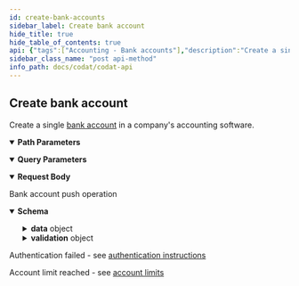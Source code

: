```yaml
---
id: create-bank-accounts
sidebar_label: Create bank account
hide_title: true
hide_table_of_contents: true
api: {"tags":["Accounting - Bank accounts"],"description":"Create a single [bank account](https://docs.codat.io/docs/datamodel-accounting-bankaccounts) in a company's accounting software.","operationId":"CreateBankAccounts","parameters":[{"name":"companyId","in":"path","required":true,"schema":{"type":"string","format":"uuid"}},{"name":"connectionId","in":"path","required":true,"schema":{"type":"string","format":"uuid"}},{"name":"allowSyncOnPushComplete","in":"query","schema":{"type":"boolean","default":true}},{"name":"timeoutInMinutes","in":"query","schema":{"type":"integer","format":"int32"}}],"requestBody":{"content":{"application/json":{"schema":{"type":"object","properties":{"id":{"type":"string","nullable":true},"accountName":{"type":"string","nullable":true},"fromDate":{"type":"string","format":"date-time"},"toDate":{"type":"string","format":"date-time"},"nominalCode":{"type":"string","nullable":true},"sortCode":{"type":"string","nullable":true},"accountNumber":{"type":"string","nullable":true},"iban":{"type":"string","nullable":true},"currency":{"type":"string","nullable":true},"balance":{"type":"number","format":"double","nullable":true},"availableBalance":{"type":"number","format":"double","nullable":true},"modifiedDate":{"type":"string","format":"date-time","nullable":true},"sourceModifiedDate":{"type":"string","format":"date-time","nullable":true},"overdraftLimit":{"type":"number","format":"double","nullable":true},"institution":{"type":"string","nullable":true}},"additionalProperties":false}}}},"responses":{"200":{"description":"Bank account push operation","content":{"application/json":{"schema":{"required":["companyId","dataConnectionKey","pushOperationKey","requestedOnUtc","status","statusCode"],"type":"object","properties":{"data":{"type":"object","properties":{"id":{"type":"string","nullable":true},"accountName":{"type":"string","nullable":true},"nominalCode":{"type":"string","nullable":true},"sortCode":{"type":"string","nullable":true},"accountNumber":{"type":"string","nullable":true},"iBan":{"type":"string","nullable":true},"currency":{"type":"string","nullable":true},"balance":{"type":"number","format":"double","nullable":true},"availableBalance":{"type":"number","format":"double","nullable":true},"modifiedDate":{"type":"string","format":"date-time","nullable":true},"sourceModifiedDate":{"type":"string","format":"date-time","nullable":true},"overdraftLimit":{"type":"number","format":"double","nullable":true},"institution":{"type":"string","nullable":true}},"additionalProperties":false},"dataType":{"type":"string","nullable":true},"companyId":{"type":"string","format":"uuid"},"pushOperationKey":{"type":"string","format":"uuid"},"dataConnectionKey":{"type":"string","format":"uuid"},"requestedOnUtc":{"type":"string","format":"date-time"},"completedOnUtc":{"type":"string","format":"date-time","nullable":true},"timeoutInMinutes":{"type":"integer","format":"int32","nullable":true},"timeoutInSeconds":{"type":"integer","format":"int32","nullable":true,"deprecated":true},"status":{"type":"string"},"errorMessage":{"type":"string","nullable":true},"validation":{"type":"object","properties":{"errors":{"type":"array","items":{"type":"object","properties":{"itemId":{"type":"string","nullable":true},"message":{"type":"string","nullable":true},"validatorName":{"type":"string","nullable":true}},"additionalProperties":false},"nullable":true},"warnings":{"type":"array","items":{"type":"object","properties":{"itemId":{"type":"string","nullable":true},"message":{"type":"string","nullable":true},"validatorName":{"type":"string","nullable":true}},"additionalProperties":false},"nullable":true}},"additionalProperties":false},"statusCode":{"type":"integer","format":"int32"}},"additionalProperties":false}}}},"401":{"description":"Authentication failed - see [authentication instructions](https://docs.codat.io/docs/authentication-1)"},"402":{"description":"Account limit reached - see [account limits](https://docs.codat.io/docs/environments-1)"}},"method":"post","path":"/companies/{companyId}/connections/{connectionId}/push/bankAccounts","servers":[{"url":"https://api.codat.io","description":"Codat API (Production)"}],"security":[{"AuthorizationHeader":[]}],"securitySchemes":{"AuthorizationHeader":{"type":"apiKey","description":"The word \"Basic\" followed by a space and your API Key, base64 encoded, which can be found [here](https://portal-integration.codat.io/#/profile)","name":"Authorization","in":"header"}},"jsonRequestBodyExample":{"id":"string","accountName":"string","fromDate":"string","toDate":"string","nominalCode":"string","sortCode":"string","accountNumber":"string","iban":"string","currency":"string","balance":0,"availableBalance":0,"modifiedDate":"string","sourceModifiedDate":"string","overdraftLimit":0,"institution":"string"},"info":{"title":"Codat API","description":"[What's changed in our Swagger](https://docs.codat.io/docs/new-swagger-ui)","version":"v1"},"postman":{"name":"Create bank account","description":{"content":"Create a single [bank account](https://docs.codat.io/docs/datamodel-accounting-bankaccounts) in a company's accounting software.","type":"text/plain"},"url":{"path":["companies",":companyId","connections",":connectionId","push","bankAccounts"],"host":["{{baseUrl}}"],"query":[{"disabled":false,"key":"allowSyncOnPushComplete","value":""},{"disabled":false,"key":"timeoutInMinutes","value":""}],"variable":[{"disabled":false,"description":{"content":"(Required) ","type":"text/plain"},"type":"any","value":"","key":"companyId"},{"disabled":false,"description":{"content":"(Required) ","type":"text/plain"},"type":"any","value":"","key":"connectionId"}]},"header":[{"key":"Content-Type","value":"application/json"},{"key":"Accept","value":"application/json"}],"method":"POST","body":{"mode":"raw","raw":"\"\"","options":{"raw":{"language":"json"}}}}}
sidebar_class_name: "post api-method"
info_path: docs/codat/codat-api
---
```



## Create bank account



Create a single [bank account](https://docs.codat.io/docs/datamodel-accounting-bankaccounts) in a company&#39;s accounting software.

<details style={{"marginBottom":"1rem"}} data-collapsed={false} open={true}><summary style={{}}><strong>Path Parameters</strong></summary><div><ul><ParamsItem className={"paramsItem"} param={{"name":"companyId","in":"path","required":true,"schema":{"type":"string","format":"uuid"}}}></ParamsItem><ParamsItem className={"paramsItem"} param={{"name":"connectionId","in":"path","required":true,"schema":{"type":"string","format":"uuid"}}}></ParamsItem></ul></div></details><details style={{"marginBottom":"1rem"}} data-collapsed={false} open={true}><summary style={{}}><strong>Query Parameters</strong></summary><div><ul><ParamsItem className={"paramsItem"} param={{"name":"allowSyncOnPushComplete","in":"query","schema":{"type":"boolean","default":true}}}></ParamsItem><ParamsItem className={"paramsItem"} param={{"name":"timeoutInMinutes","in":"query","schema":{"type":"integer","format":"int32"}}}></ParamsItem></ul></div></details><details style={{}} data-collapsed={false} open={true}><summary style={{"textAlign":"left"}}><strong>Request Body</strong></summary><div style={{"textAlign":"left","marginLeft":"1rem"}}></div><ul style={{"marginLeft":"1rem"}}><SchemaItem collapsible={false} name={"id"} required={false} schemaDescription={undefined} schemaName={"string"} qualifierMessage={undefined}></SchemaItem><SchemaItem collapsible={false} name={"accountName"} required={false} schemaDescription={undefined} schemaName={"string"} qualifierMessage={undefined}></SchemaItem><SchemaItem collapsible={false} name={"fromDate"} required={false} schemaDescription={undefined} schemaName={"date-time"} qualifierMessage={undefined}></SchemaItem><SchemaItem collapsible={false} name={"toDate"} required={false} schemaDescription={undefined} schemaName={"date-time"} qualifierMessage={undefined}></SchemaItem><SchemaItem collapsible={false} name={"nominalCode"} required={false} schemaDescription={undefined} schemaName={"string"} qualifierMessage={undefined}></SchemaItem><SchemaItem collapsible={false} name={"sortCode"} required={false} schemaDescription={undefined} schemaName={"string"} qualifierMessage={undefined}></SchemaItem><SchemaItem collapsible={false} name={"accountNumber"} required={false} schemaDescription={undefined} schemaName={"string"} qualifierMessage={undefined}></SchemaItem><SchemaItem collapsible={false} name={"iban"} required={false} schemaDescription={undefined} schemaName={"string"} qualifierMessage={undefined}></SchemaItem><SchemaItem collapsible={false} name={"currency"} required={false} schemaDescription={undefined} schemaName={"string"} qualifierMessage={undefined}></SchemaItem><SchemaItem collapsible={false} name={"balance"} required={false} schemaDescription={undefined} schemaName={"double"} qualifierMessage={undefined}></SchemaItem><SchemaItem collapsible={false} name={"availableBalance"} required={false} schemaDescription={undefined} schemaName={"double"} qualifierMessage={undefined}></SchemaItem><SchemaItem collapsible={false} name={"modifiedDate"} required={false} schemaDescription={undefined} schemaName={"date-time"} qualifierMessage={undefined}></SchemaItem><SchemaItem collapsible={false} name={"sourceModifiedDate"} required={false} schemaDescription={undefined} schemaName={"date-time"} qualifierMessage={undefined}></SchemaItem><SchemaItem collapsible={false} name={"overdraftLimit"} required={false} schemaDescription={undefined} schemaName={"double"} qualifierMessage={undefined}></SchemaItem><SchemaItem collapsible={false} name={"institution"} required={false} schemaDescription={undefined} schemaName={"string"} qualifierMessage={undefined}></SchemaItem></ul></details><div><ApiTabs><TabItem label={"200"} value={"200"}><div>

Bank account push operation

</div><div><details style={{}} data-collapsed={false} open={true}><summary style={{"textAlign":"left"}}><strong>Schema</strong></summary><div style={{"textAlign":"left","marginLeft":"1rem"}}></div><ul style={{"marginLeft":"1rem"}}><SchemaItem collapsible={true} className={"schemaItem"}><details style={{}}><summary style={{}}><strong>data</strong><span style={{"opacity":"0.6"}}> object</span></summary><div style={{"marginLeft":"1rem"}}><SchemaItem collapsible={false} name={"id"} required={false} schemaDescription={undefined} schemaName={"string"} qualifierMessage={undefined}></SchemaItem><SchemaItem collapsible={false} name={"accountName"} required={false} schemaDescription={undefined} schemaName={"string"} qualifierMessage={undefined}></SchemaItem><SchemaItem collapsible={false} name={"nominalCode"} required={false} schemaDescription={undefined} schemaName={"string"} qualifierMessage={undefined}></SchemaItem><SchemaItem collapsible={false} name={"sortCode"} required={false} schemaDescription={undefined} schemaName={"string"} qualifierMessage={undefined}></SchemaItem><SchemaItem collapsible={false} name={"accountNumber"} required={false} schemaDescription={undefined} schemaName={"string"} qualifierMessage={undefined}></SchemaItem><SchemaItem collapsible={false} name={"iBan"} required={false} schemaDescription={undefined} schemaName={"string"} qualifierMessage={undefined}></SchemaItem><SchemaItem collapsible={false} name={"currency"} required={false} schemaDescription={undefined} schemaName={"string"} qualifierMessage={undefined}></SchemaItem><SchemaItem collapsible={false} name={"balance"} required={false} schemaDescription={undefined} schemaName={"double"} qualifierMessage={undefined}></SchemaItem><SchemaItem collapsible={false} name={"availableBalance"} required={false} schemaDescription={undefined} schemaName={"double"} qualifierMessage={undefined}></SchemaItem><SchemaItem collapsible={false} name={"modifiedDate"} required={false} schemaDescription={undefined} schemaName={"date-time"} qualifierMessage={undefined}></SchemaItem><SchemaItem collapsible={false} name={"sourceModifiedDate"} required={false} schemaDescription={undefined} schemaName={"date-time"} qualifierMessage={undefined}></SchemaItem><SchemaItem collapsible={false} name={"overdraftLimit"} required={false} schemaDescription={undefined} schemaName={"double"} qualifierMessage={undefined}></SchemaItem><SchemaItem collapsible={false} name={"institution"} required={false} schemaDescription={undefined} schemaName={"string"} qualifierMessage={undefined}></SchemaItem></div></details></SchemaItem><SchemaItem collapsible={false} name={"dataType"} required={false} schemaDescription={undefined} schemaName={"string"} qualifierMessage={undefined}></SchemaItem><SchemaItem collapsible={false} name={"companyId"} required={true} schemaDescription={undefined} schemaName={"uuid"} qualifierMessage={undefined}></SchemaItem><SchemaItem collapsible={false} name={"pushOperationKey"} required={true} schemaDescription={undefined} schemaName={"uuid"} qualifierMessage={undefined}></SchemaItem><SchemaItem collapsible={false} name={"dataConnectionKey"} required={true} schemaDescription={undefined} schemaName={"uuid"} qualifierMessage={undefined}></SchemaItem><SchemaItem collapsible={false} name={"requestedOnUtc"} required={true} schemaDescription={undefined} schemaName={"date-time"} qualifierMessage={undefined}></SchemaItem><SchemaItem collapsible={false} name={"completedOnUtc"} required={false} schemaDescription={undefined} schemaName={"date-time"} qualifierMessage={undefined}></SchemaItem><SchemaItem collapsible={false} name={"timeoutInMinutes"} required={false} schemaDescription={undefined} schemaName={"int32"} qualifierMessage={undefined}></SchemaItem><SchemaItem collapsible={false} name={"timeoutInSeconds"} required={false} schemaDescription={undefined} schemaName={"int32"} qualifierMessage={undefined}></SchemaItem><SchemaItem collapsible={false} name={"status"} required={true} schemaDescription={undefined} schemaName={"string"} qualifierMessage={undefined}></SchemaItem><SchemaItem collapsible={false} name={"errorMessage"} required={false} schemaDescription={undefined} schemaName={"string"} qualifierMessage={undefined}></SchemaItem><SchemaItem collapsible={true} className={"schemaItem"}><details style={{}}><summary style={{}}><strong>validation</strong><span style={{"opacity":"0.6"}}> object</span></summary><div style={{"marginLeft":"1rem"}}><SchemaItem collapsible={true} className={"schemaItem"}><details style={{}}><summary style={{}}><strong>errors</strong><span style={{"opacity":"0.6"}}> object[]</span></summary><div style={{"marginLeft":"1rem"}}><SchemaItem collapsible={false} name={"itemId"} required={false} schemaDescription={undefined} schemaName={"string"} qualifierMessage={undefined}></SchemaItem><SchemaItem collapsible={false} name={"message"} required={false} schemaDescription={undefined} schemaName={"string"} qualifierMessage={undefined}></SchemaItem><SchemaItem collapsible={false} name={"validatorName"} required={false} schemaDescription={undefined} schemaName={"string"} qualifierMessage={undefined}></SchemaItem></div></details></SchemaItem><SchemaItem collapsible={true} className={"schemaItem"}><details style={{}}><summary style={{}}><strong>warnings</strong><span style={{"opacity":"0.6"}}> object[]</span></summary><div style={{"marginLeft":"1rem"}}><SchemaItem collapsible={false} name={"itemId"} required={false} schemaDescription={undefined} schemaName={"string"} qualifierMessage={undefined}></SchemaItem><SchemaItem collapsible={false} name={"message"} required={false} schemaDescription={undefined} schemaName={"string"} qualifierMessage={undefined}></SchemaItem><SchemaItem collapsible={false} name={"validatorName"} required={false} schemaDescription={undefined} schemaName={"string"} qualifierMessage={undefined}></SchemaItem></div></details></SchemaItem></div></details></SchemaItem><SchemaItem collapsible={false} name={"statusCode"} required={true} schemaDescription={undefined} schemaName={"int32"} qualifierMessage={undefined}></SchemaItem></ul></details></div></TabItem><TabItem label={"401"} value={"401"}><div>

Authentication failed - see [authentication instructions](https://docs.codat.io/docs/authentication-1)

</div><div></div></TabItem><TabItem label={"402"} value={"402"}><div>

Account limit reached - see [account limits](https://docs.codat.io/docs/environments-1)

</div><div></div></TabItem></ApiTabs></div>
      